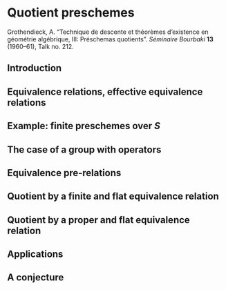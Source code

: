# Quotient preschemes {#FGA-3.III}

\providecommand{\scr}[1]{{\mathscr{#1}}}
\renewcommand{\cal}[1]{{\mathcal{#1}}}
\renewcommand{\frak}[1]{{\mathfrak{#1}}}
\renewcommand{\geq}{\geqslant}
\renewcommand{\leq}{\leqslant}

<!-- Shortcuts -->

\providecommand{\kres}{\mathfrak{K}}
\providecommand{\simto}{\xrightarrow{\raisebox{-0.7ex}[0ex][0ex]{$\sim$}}}
\providecommand{\simfrom}{\xleftarrow{\raisebox{-0.7ex}[0ex][0ex]{$\sim$}}}
\providecommand{\Set}{\mathtt{Set}}
\providecommand{\pr}{\mathrm{pr}}
\providecommand{\Gm}{\mathrm{G}_\mathrm{m}}

\providecommand{\id}{\operatorname{id}}
\providecommand{\Hom}{\operatorname{Hom}}
\providecommand{\Spec}{\operatorname{Spec}}
\providecommand{\Ker}{\operatorname{Ker}}
\providecommand{\GL}{\operatorname{GL}}
\providecommand{\sGL}{\operatorname{\mathscr{G}\!\!\mathscr{L}}}
\providecommand{\GP}{\operatorname{GP}}
\providecommand{\Aut}{\operatorname{Aut}}

<!-- Content -->

::: {.original-citation}
Grothendieck, A.
"Technique de descente et théorèmes d'existence en géométrie algébrique, III: Préschemas quotients".
_Séminaire Bourbaki_ **13** (1960--61), Talk no. 212.
:::


## Introduction {-}

<!-- \emph{[Comp.]}
\emph{We note that the application (of the theory developed here) in talk~3.V (``Picard schemes: existence theorems'') can equally be replaced by a suitable use of Hilbert schemes (cf. {\normalfont S\'{e}minaire Mumford--Tate, Harvard University (1961--62)}). As mentioned in \hyperref[8]{\S8}, the most important gap in the theory presented here is the lack of existence criteria for quotients by a non-proper equivalence relation, such as the equivalence relations coming from certain actions of the projective group. An important theorem in this direction has been obtained by Mumford ({\normalfont ``An elementary theorem in geometric invariant theory''. \emph{Bull. Amer. math. Soc.} \textbf{67} (1961), 483--486}). For a refinement of his result, and various applications the the theory, see {\normalfont S\'{e}minaire Mumford--Tate, Harvard University (1961--62)}.}
\medskip

The problems discussed in the current talk differ from those discussed in the two previous ones, in that we try to represent certain covariant, no longer contravariant, functors of varying schemes.
The procedure of passing to the quotient is, however, essential in many questions of construction in algebraic geometry, including those from talks~I and II (\cite{1}, \cite{2}).
Indeed, the question of \emph{effectiveness of a descent data} on a $T$-prescheme $X$, with respect to a faithfully flat and quasi-compact morphism $T\to S$, is equivalent to the question of existence of a quotient of $X$ (satisfying reasonable properties that we examine below) by the flat equivalence relation on $X$ defined by the descent data;
the questions raised in \cite[A.2.c]{1} can probably be answered at the same time as the questions posed in \hyperref[2]{\S2} of this current talk.
Similarly, the \emph{Picard scheme} (for the definition, see \cite[C.3]{2}) of an $S$-scheme $X$ can be defined in many ways, such as as a quotient of certain other schemes (with positive divisors, or immersions into a projective) by flat equivalence relations, with the definition and construction of these auxiliary schemes being also more simple: they are basically schemes of the type $\Hom_S(X,Y)$, and variants defined in \cite[C.2]{2}, and their construction will be the subject of the following talk (under suitable hypotheses of projectivity).
Thus, combining the results of the current talk with those of the following, we will obtain the construction of Picard schemes, under suitable hypotheses.

The problem of passing to the quotient in preschemes again offers unresolved questions.
The most important is mentioned in \hyperref[8]{\S8}.
It currently remains as the only obstacle to the construction of \emph{schemes of modules over the integers for curves of arbitrary degree}, \emph{polarised abelian varieties}, etc.
That is to say, its solution deserves the efforts of specialists of algebraic groups. -->


## Equivalence relations, effective equivalence relations {#FGA-3-III-section-1}

<!-- Let $\cal{C}$ be a category, and $X$ an object of $\cal{C}$.
\oldpage{212-01}
A pair of morphisms
\[
  p_1,p_2\colon R\rightrightarrows X,
\]
is said to be an ``\emph{equivalence pair}'' in $\cal{C}$, with \emph{target} $X$ and \emph{source} $R$, if, for every object $T$ of $\cal{C}$, the corresponding maps
\[
  p_1(T),p_2(T)\colon R(T)\rightrightarrows X(T)
\]
(where we set $Y(T)=\Hom(T,Y)$ for any object $Y$ of $\cal{C}$) define a map
\[
  R(T)\to X(T)\times X(T)
\]
that induces a bijection from $R(T)$ to the graph of an equivalence relation on the set $X(T)$.
We introduce an evident equivalence relation on equivalence pairs with target $X$, and call an equivalence class an \emph{equivalence $\cal{C}$-relation} on $X$, or simply an equivalence relation if no confusion may arise.

If $X\times X$ exists, then the data of an equivalence relation on $X$ is equivalent to the data of a sub-object $R$ of $X\times X$ such that, for every object $T$ of $\cal{C}$, the subset of $(X\times X)(T)=X(T)\times X(T)$ that corresponds to $R(T)$ is the graph of an equivalence relation on $X(T)$.
Denoting the morphisms from $R$ to $X$ induced by the projections $\pr_1$ and $\pr_2$ by $p_1$ and $p_2$ (respectively), the above condition says that $(p_1,p_2)$ is an equivalence pair.
We can also express the axioms of a set-theoretical equivalence relation for the $R(T)$ in the $X(T)$ diagrammatically in $\cal{C}$ (under the assumption that both $X\times X$ and the fibre product $(R,p_2)\times_X(R,p_1)$ exist), following the general principle of \cite[A.1]{2}.
We will not need this.

Every time that we have a pair of morphisms $(p_1,p_2)$ with the same source $R$ and the same target $X$, we can define the \emph{cokernel} of the pair as an object $Y$ of $\cal{C}$ that represents the contravariant (in $Z$) functor
\[
  \Hom_{p_1,p_2}(X,Z)
\]
which denotes the set of morphisms $u$ from $X$ to $Z$ such that $up_1=up_2$.
If $Y$ exists, then it is determined up to unique isomorphism.
We will denote it by $Y/(p_1,p_2)$, or, by an abuse of notation, $Y/R$, with the latter mostly being used when
\oldpage{212-03}
$(p_1,p_2)$ is an equivalence pair: it is then common to identify, in notation, the equivalence relation defined by the pair with the one defined by $R$.
Note that, if we consider $Y$ as a quotient of $X$, then it depends only on the equivalence relation defined by the pair $(p_1,p_2)$

We now start with a morphism
\[
  f\colon X\to Y
\]
which allows us to consider $X$ as an ``object over $Y$'', and we suppose that the fibre product
\[
  \cal{R}(f) = X\times_Y X
\]
exists.
Let $p_1$ and $p_2$ be its projections.
Then $(p_1,p_2)$ is an equivalence pair, and is said to be \emph{associated} with the morphism $f$.
It thus defines an equivalence relation, and is said to be \emph{associated} with the morphism $f$.

We say that a pair of morphisms $(p_1,p_2)$ with target $X$, and source $R$, is an \emph{effective equivalence pair} if
\begin{enumerate}[(i)]
  \item the cokernel $Y=X/(p_1,p_2)$ exists ;
  \item the fibre product $X\times_Y X$ exists ; and
  \item the morphism $R\to X\times_Y X$ with components $p_1$ and $p_2$ is an isomorphism.
\end{enumerate}
Then the pair $(p_1,p_2)$ is indeed an equivalence pair.
We also say that the equivalence relation that it defines is an \emph{effective equivalence relation}.

We say that a morphism $f\colon X\to Y$ is an \emph{effective epimorphism} if
\begin{enumerate}[(i)]
  \item the fibre product $R=X\times_Y X$ exists ;
  \item the quotient $X/(p_1,p_2)$ exists, where $p_1$ and $p_2$ are the projections from $R$ to $X$ ; and
  \item the morphism $X/(p_1,p_2)\to Y$ induced by $f$ is an isomorphism.
\end{enumerate}
Then $f$ is indeed an epimorphism, and even a strict epimorphism (cf. \cite[A.2.3]{1}), with the converse being true if the fibre product $X\times_Y X$ exists.
We also say that the quotient object of $X$ defined by the epimorphism $f$ is an \emph{effective quotient} of $X$.

The above definitions imply the following ``\emph{Galois correspondence}'':

\oldpage{212-04}
\begin{itenv}{Proposition 1.1}
\label{proposition1.1}
  There is a bijective correspondence, respecting the natural orders, between the set of effective equivalence relations $R$ on $X$ and the set of effective quotients $Y$ of $X$, with such an $R$ corresponding to the effective quotient $X/R$, and such a $Y$ corresponding to the effective equivalence relation defined by the canonical projection $X\to Y$ (which is defined by the fibre product $X\times_Y X$ endowed with its two projections).
\end{itenv}

In very nice categories (sets, sheaves of sets, etc.), every quotient is effective, and every equivalence relation is effective.
This is no longer true in categories such as the category of preschemes over a given prescheme $S$, not even if $S$ is the spectrum of field, nor even if we restrict to finite schemes over $S$.
The question of effectiveness, and even (in the case of non-finite preschemes over $S$) the question of existence of quotients, more often than not turn out to be delicate. -->


## Example: finite preschemes over $S$ {#FGA-3-III-section-2}


## The case of a group with operators {#FGA-3-III-section-3}


## Equivalence pre-relations {#FGA-3-III-section-4}


## Quotient by a finite and flat equivalence relation {#FGA-3-III-section-5}


## Quotient by a proper and flat equivalence relation {#FGA-3-III-section-6}


## Applications {#FGA-3-III-section-7}


## A conjecture {#FGA-3-III-section-8}






<!-- \section{Example: finite preschemes over \texorpdfstring{$S$}{S}}
\label{2}

Let $\cal{C}$ be the category of finite preschemes over $S$, which is assumed to be locally Noetherian.
Then $\cal{C}$ is equivalent to the opposite category of the category of coherent sheaves of commutative algebras on $S$, or, if $S$ is affine of ring $A$, then it is equivalent to the opposite category of the category of finite $A$-algebras over $A$ (i.e. those that are modules of finite type over $A$).
We thus immediately conclude that, in $\cal{C}$, finite projective limits and finite inductive limits exist.
This is well known (without any finiteness hypotheses) for the former;
the fibre product of preschemes $X$ and $Y$ over $S$ corresponds to the tensor product $B\otimes_A C$ of corresponding algebras, and the kernel of two morphisms $X\rightrightarrows Y$, defined by two $A$-algebra homomorphisms $u,v\colon C\rightrightarrows B$, corresponds to the quotient of $B$ by the ideal generated by the $u(v)-v(c)$, etc.
For finite inductive limits, it suffices to consider, on one hand, finite sums, which correspond to the ordinary product of $A$-algebras, and, on the other hand, cokernels of pairs of morphisms $X\rightrightarrows Y$, which correspond (as we can immediately see) to the sub-ring of $C$ given by elements where the homomorphisms $u,v\colon C\rightrightarrows B$ agree (with this sub-ring being finite over $A$ thanks to the Noetherian hypothesis).
We also note that we can show, using the Noetherian hypothesis, that finite inductive limits, and, in particular, quotients, thus constructed in the category $\cal{C}$ of finite preschemes over $S$ are, in fact, quotients in the category of \emph{all} preschemes.

\oldpage{212-05}
As we mentioned in \cite{1}, \emph{there are non-effective epimorphisms in $\cal{C}$} (or even non-strict, which is the same, since fibre products exist).
\emph{I do not know if equivalence relations are still effective} if we have no flatness hypothesis.
I have only obtained, in this direction, very partial, positive, results, that are vital for the proof of the fundamental theorem of the formal theory of modules (cf. \cite[B, Theorem~1]{2}).
We note that it is easy, in the given problem, to reduce to the case where $S$ is the spectrum of a local Artinian ring, with an algebraically closed residue field.
But even if $A$ is a field, the answer is not known.

We can also consider the case of a prescheme $X$ over $S$ that is no longer assumed to be finite over $S$, but by considering an equivalence relation $R$ on $X$ such that $p_1\colon R\to X$ is a finite morphism.
We then say that $R$ is a \emph{finite equivalence relation}.
Supposing, for simplicity, that $S$ and $X$ are affine (which implies that $R$ is affine, so that the situation is reduced to one of pure commutative algebra), \emph{we do not know, even in this case, if there exists a quotient $X/R=Y$, and if the canonical morphism $X\to Y$ is finite}.
(The most simple case is that where we suppose that $S$ is the spectrum of a field $k$, and where $X$ is the spectrum of $k[t]$, i.e. the affine line).
Of course, if the two problems above turn out to be true, then we can conclude that, in the situation described, $R$ is effective.
Note that the problem of \emph{existence} of a quotient $Y$ and of the \emph{finiteness} of $f\colon X\to Y$ are stated in exactly the same terms if, instead of an equivalence graph in $X$, we only have an equivalence pregraph in $X$, in the sense of \hyperref[4]{\S4}.

The question of passing to the quotient by a more or less arbitrary finite equivalence relation arises in the construction of preschemes by ``gluing'' given preschemes $X_i$ along certain closed sub-preschemes;
the gluing law is expressed precisely by a finite equivalence relation on the prescheme $X$ given by the sum of the $X_i$.
We also expect that the solutions of the problems stated here, as well as of their many variations, will be a preliminary condition for the clarification of a general technique for non-projective constructions, in the direction introduced in \cite{2}.

The only general positive fact known to the author is the following:

\begin{itenv}{Proposition 2.1}
\label{proposition2.1}
  Let $S$ be a locally Noetherian prescheme, $s$ a point of $S$, and $\Omega$ an algebraically closed extension of $k(s)$.
  Consider the
\oldpage{212-06}
  corresponding ``fibre functor'' $F$, that associates, to any $S$-scheme $X$ that is finite over $S$, the set of points of $X/S$ with values in $\Omega$.
  This functor (which is trivially left exact) is \emph{right exact}, i.e. it commutes with finite inductive limits, and, in particular, with the cokernel of pairs of morphisms.
\end{itenv}

By using this result for all the ``geometric points'' of $S$, we thus deduce that the ``quotient'' category $\cal{C}'$ of $\cal{C}$, given by arguing ``modulo surjective radicial morphisms'' (i.e. by formally adjoining inverses for such morphisms), is a ``geometric'' category, i.e. it satisfies the same ``finite nature'' properties as the category of sets.
In particular, every equivalence relation is effective.
This implies that, if $R$ is an equivalence relation on $X$, where $X$ is finite over $S$, then the canonical morphism $R\to X\times_Y X$ (where $Y=X/R$) is \emph{radicial and surjective} (and, in fact, a surjective closed immersion, since it is a monomorphism).


\section{The case of a group with operators}
\label{3}

We now suppose that $\cal{C}$ is an arbitrary category.
Let $G$ and $X$ be objects of $\cal{C}$, and suppose that $G$ is a $\cal{C}$-group with operators on the object $X$.
This implies (cf. \cite[\S A.1]{2}) that, for every object $T$ of $\cal{C}$, we have a group structure on $G(T)$, and the structure of an operator domain on $X(T)$ acting on $G(T)$, such that, for variable $T$, the structures in question ``vary functorially'' in $T$.
If the products $G\times G$ and $G\times X$ exist in $\cal{C}$, then such a structure can also be defined as a pair of morphisms
\[
  \begin{gathered}
    G\times G\to G
  \\\pi\colon G\times X\to X
  \end{gathered}
\]
subject to the condition that, for every object $T$ of $\cal{C}$, the corresponding composition laws for the sets $G(T)$ and $X(T)$ make $G(T)$ into a group acting on $X(T)$.
Translating this axiom into the commutativity of certain diagrams in $\cal{C}$ is easy, but tedious, and, in fact, perfectly useless in all cases known to me.

Suppose that $G\times X$ exists, and consider the two morphisms
\[
  p_1,p_2\colon G\times X\rightrightarrows X
\]
with
\oldpage{212-07}
\[
  \begin{aligned}
    p_1 &= \pr_1
  \\p_2 &= \pi.
  \end{aligned}
\]
We immediately note that the pair $(p_1,p_2)$ is an equivalence pair if, and only if, for every object $T$ of $\cal{C}$, the map
\[
  G(T)\times X(T) \sim (G\times X)(T) \to X(T)\times X(T)
\]
defined by this pair is injective, i.e. if the group $G(T)$ acts \emph{freely} on the set $X(T)$, i.e. if $g\in G(T)$, $x\in X(T)$, and $g\cdot x=x$, then $g$ is the identity element of the group $G(T)$.
We then say that $G$ \emph{acts freely} on $X$ (or that $X$ is a \emph{principal $\cal{C}$-space under $G$}).
The equivalence relation associated to the pair $(p_1,p_2)$ is then called the \emph{equivalence relation defined by the group $G$} acting freely on $X$.
If $X\times X$ also exists, and we consider the morphism
\[
  p\colon G\times X\to X\times X
\]
defined by the pair $(p_1,p_2)$, then the condition that $G$ acts freely implies that $p$ is a \emph{monomorphism}.

Of course, even if $G$ dose not act freely on $X$, we still wish to have existence criteria for a quotient of $X$ by $G$, i.e. for the cokernel of the above pair $(p_1,p_2)$.

The cokernel in question will often be denoted by $X/G$, or by $X\backslash G$ if $G$ acts on the left (with the previous notation being reserved for when $G$ acts on the right).
We note that, even if the ``image'' of $G\times X$ under $p$ exists (this image being defined, for example, as the smallest sub-object of $X\times X$ through which we can factor $p$), say, $R$, then this is usually not an equivalence relation on $X$.
If we then try to pass directly to the quotient under $R$ (or, more precisely, under the pair of morphisms from $R$ to $X$ induced by the two projections $\pr_i$), then we lose the particular characteristics of the original pair $(p_1,p_2)$.
It is thus important to find a generalisation of the notion of equivalence relations, appealing directly to the pair defined by a $\cal{C}$-group with operators.


\section{Equivalence pre-relations}
\label{4}

Recall that a \emph{groupoid} is defined to be a category where all the morphisms are isomorphisms.
A category should be defined as consisting of two base sets, $X$ and $R$, with the former being the set of \emph{objects} and the latter the set of \emph{arrows}, endowed with the following structures:
\oldpage{212-08}
\begin{enumerate}[(i)]
  \item a pair of maps
    \[
      p_1,p_2\colon R\rightrightarrows X
    \]
    called the \emph{source map} and the \emph{target map} ;
  \item a map
    \[
      \pi\colon(R,p_2)\times_X(R,p_1) \to R
    \]
    called the \emph{composition map}.
\end{enumerate}
These data should satisfy well-known axioms, which we will not repeat here, and which can be expressed in terms of the commutativity of certain diagrams along with the existence of a (necessarily unique) map $D\colon X\to R$ that makes two other diagrams commute, where $D$ corresponds to passing from an object to the corresponding identity map, and satisfies
\[
  p_1\circ D = p_2\circ D = \id_X.
\]
To say that a category is a groupoid then, implies the existence of a (necessarily unique) map
\[
  s\colon R\to R
\]
called the \emph{symmetry} of $R$, that sends every arrow to an inverse arrow, which can be expressed in terms of the commutativity of four other diagrams, built from $s$, $\Delta$, and the above data, and of which the first two can be written as
\[
  \begin{aligned}
    p_1\circ s &= p_2
  \\p_2\circ s &= p_1.
  \end{aligned}
\]

Having recalled these notions, the general definitions in \cite[\S A.1]{2} show, in particular, what we should mean by ``the structure of a \emph{$\cal{C}$-category}'' (resp. \emph{$\cal{C}$-groupoid}) on a pair of objects $(X,R)$ of an arbitrary category $\cal{C}$:
it is, by definition, the data, for every object $T$ in $\cal{C}$, of the structure of a category (resp. groupoid) in the set-theoretic sense, whose set of objects is $X(T)$, and set of arrows is $R(T)$, with these structures ``varying functorially'' in $T$.
This thus implies the definition of two morphisms
\[
  p_1,p_2\colon R\rightrightarrows X
\]
called the \emph{source morphism} and the \emph{target morphism}, and, if the fibre product in question exists, a morphism
\oldpage{212-09}
\[
  \pi\colon (R,p_2)\times_X(R,p_1) \to R
\]
called the \emph{composition morphism};
these three morphisms then suffice to determine the structure of a category (resp. groupoid) on $(X,R)$, with the condition to place on them being the following: for every $T$, the three corresponding morphisms for $X(T)$ and $R(T)$ define the structure of a category (resp. groupoid) on the pair of sets $(X(T),R(T))$.
If necessary, this can be expressed in terms of the commutativity of certain diagrams, implying a well-determined morphism
\[
  D\colon X\to R
\]
and, in the case of groupoids, a well-determined morphism
\[
  s\colon R\to R
\]
where the diagrams are as in the ``set-theoretic'' case.
This tedious interpretation of the axioms is thankfully useless in practice, with the only theoretical interest in the possibility of being able to express the data and the axioms using morphisms and equalities of morphisms between certain fibre products being the following: if we have a left-exact functor $F\colon\cal{C}\to\cal{C}'$ (i.e. a functor that commutes with finite products and fibre products), then it sends $\cal{C}$-categories (resp. $\cal{C}$-groupoids) to a $\cal{C}'$-categories (resp. $\cal{C}'$-groupoids) (under the condition that finite products and fibre products exist in $\cal{C}$).

It is important, in practice, to know how to understand the morphisms $p_1$, $p_2$, $\pi$, $D$, and $s$ as \emph{simplicial operations} in a suitable semi-simplicial or simplicial objects of $\cal{C}$ (or, at least when fibre products exist in $\cal{C}$).
To fix terminology, we introduce the category $\cal{S}$ of \emph{simplex types} as the category whose objects are finite sets of the form
\[
  \Delta_n = [0,n]
\]
for $n\in\mathbb{Z}$, where $[0,n]$ denotes the interval of integers from $0$ to $n$ (inclusive), and whose morphisms are \emph{arbitrary maps} between these finite sets.
We note that the category $\cal{S}$ is equivalent to the category of finite \emph{non-empty} sets, where we take the morphisms to be maps between finite sets.
In $\cal{S}$, the sum of a finite \emph{non-empty} family of objects clearly exists, as does the amalgamated sum of two objects over a third (the dual operation to the fibre product).
We denote by $\cal{S}'$ the subcategory of $\cal{S}$ that has the same objects, but where the morphisms are \emph{increasing maps} between the $\Delta_n$.
This category is equivalent to the category of finite non-empty totally ordered sets.
In this category, the
\oldpage{212-10}
sum of two objects never exists, and the amalgamated sum of two objects $A$ and $B$ over a third $C$ does not exist in general (take, for example, $C=\Delta_0$, and $A=B=\Delta_1$, with the two structure maps $u\colon C\to A$ and $v\colon C\to B$ being the equal).
However, in certain cases, the amalgamated sum \emph{does} exist;
consider
\[
  \begin{gathered}
    A = \Delta_m
    \qquad B = \Delta_n
    \qquad C = \Delta_0
  \\u(0) = m
    \qquad v(0) = 0
  \end{gathered}
\]
which is such that
\[
  A\coprod_C B = \Delta_{m+n}.
\]

A \emph{simplicial object} (resp. \emph{semi-simplicial object}) in a category $\cal{C}$ is defined to be a contravariant functor $K$ from $\cal{S}$ (resp. $\cal{S}'$) to $\cal{C}$.
A simplicial object thus defines a semi-simplicial object by restriction, but the former differs from the latter essentially by the presence of \emph{symmetry operations} in the $K_n=K(\Delta_n)$, which correspond to the images under the functor $K$ of the elements of the symmetric group on $n+1$ elements (considered as the automorphism group of $\Delta_n$ in $\cal{S}$).

With the above, for all $n$, let $\Delta'_n$ (resp. $\Delta''_n$) be the finite category whose set of objects is $\Delta_n$, and whose set of arrows is defined by the ``chaotic order'' relation (resp. the natural total order relation) on $\Delta_n$ (i.e. the set of arrows is the graph of the order relation).
It is clear that $\Delta'_n$ (resp. $\Delta''_n$) depends functorially on the object $\Delta_n$ of $\cal{S}$ (resp. $\cal{S}'$).
So if $Z$ is a category, then $\Hom(\Delta'_n,Z)$ (resp. $\Hom(\Delta''_n,Z)$) is, for varying $\Delta_n$, a functor from the category $\cal{S}$ (resp. $\cal{S}'$) to the category of sets, i.e. a \emph{simplicial set} (resp. \emph{semi-simplicial set}), which is said to be \emph{associated to the category $Z$}, and denoted by $Z'$ (resp. $Z''$).
We also have an obvious natural homomorphism from the semi-simplicial set associated to $Z'$ to $Z''$, and this is an isomorphism if and only if $Z$ is a groupoid.
Then:

\begin{itenv}{Proposition 4.1}
\label{proposition4.1}
  The functor $Z\mapsto Z''$ from the category of categories to the category of semi-simplicial sets is fully faithful, and defines an equivalence between the category of \emph{categories} and the category of semi-simplicial sets, i.e. contravariant functors $K$ from $\cal{S}'$ to $\Set$ \emph{that send amalgamated sums $A\coprod_C B$ (of the type described above) to fibre products of sets}.

  Similarly, the functor $Z\mapsto Z'$ from the category of groupoids to the category of simplicial sets is fully faithful, and defines an equivalence between the category of \emph{groupoids} and the category of
\oldpage{212-11}
  simplicial sets, i.e. contravariant functors $K$ from $\cal{S}$ to $\Set$ \emph{that send amalgamated sums to fibre products}.
\end{itenv}

We can thus consider categories as specific examples of semi-simplicial sets, and groupoids as specific examples of simplicial sets, with, of course, the condition that we argue ``up to isomorphism'', as is rigorous when we interpret certain structures in terms of others.
The usual procedure of reduction to the set-theoretic case then implies:

\begin{itenv}{Corollary 4.2}
  The above claim remains true when we replace categories, groupoids, and simplicial sets with $\cal{C}$-categories, $\cal{C}$-groupoids, and $\cal{C}$-simplicial objects (respectively), \emph{provided that} fibre products exist in $\cal{C}$.
\end{itenv}

The semi-simplicial object $K$ in $\cal{C}$ associated to a category $(X,R,\ldots)$ in $\cal{C}$ can be made explicit by considering the component $K_n=K(\Delta_n)$ of $K$ as being the $(n+1)$th fibre product of $(R,p_1)$ over $X$, or, even better, by the inductive formula
\[
  \begin{aligned}
    K_0 &= R
  \\K_n &= (K_{n-1},p_n^{(n-1)})\times_X(R,p_1)
  \end{aligned}
\]
where the $p_i^{(n-1)}$ (for $0<i<n-1$) are the natural projections from $K_{n-1}$ to $X$ (which can also be defined inductively).
In this way, $p_1$, $p_2$, $\pi$, $D$, and $s$ can be understood as simplicial operations that correspond to morphisms in $\cal{S}$, namely: the $0$ face of $\Delta_1$, the $1$ face of $\Delta_1$, the $(0,2)$ face of $\Delta_2$, the degeneracy $\Delta_1\to\Delta_0$, and the symmetry of $\Delta_1$ (respectively).
Every other semi-simplicial (resp. simplicial) operation can be formally obtained from the four (resp. five) aforementioned operations by composition and fibre products.

We now define an \emph{equivalence pre-relation} on an object $X$ of a category to be the data of a groupoid whose object of objects is $X$.
Such a data gives, amongst other things, an object $R$ along with two morphisms
\[
  p_1,p_2\colon R\rightrightarrows X.
\]
But we note that only these data alone do not determine the structure in question, contrary to what happens for equivalence pairs.
In this talk, we are interested in this notion with the aim of obtaining criteria for the possibility of passing to the quotient, i.e. for being able to form the cokernel of the pair $(p_1,p_2)$.
The statement of this problem thus makes no reference to the additional data inherent to a groupoid.
In the proof of the results that will follow, we will,
\oldpage{212-12}
however, make use of this additional data, and, in particular, of the simplicial operations (including the symmetry operations) up to dimension~$3$ (the fourth fibre power of $R$ over $X$ will appear).

An equivalence relation on an object $X$ of $\cal{C}$ defines an equivalence pre-relation: it suffices to show this in the set-theoretic case, and we then associate, to an equivalence relation on a set $X$, the groupoid whose set of objects is $X$, and whose set of arrows is the graph set of the equivalence relation.

A $\cal{C}$-monoid $G$ acting on an object $X$ of $\cal{C}$ defines a $\cal{C}$-category whose basic objects are $R=G\times X$ and $X$ (under the condition that $G\times X$ exists), and that is a $\cal{C}$-groupoid if and only if $G$ is a group.
It again suffices to prove this in the set-theoretic case.
We then define the composition of arrows $(g,a)$ and $(g',g\cdot a)$ as being
\[
  (g',g\cdot a) \circ (g,a) = (g'g,a)
\]
i.e. if $a,b\in X$ then $\Hom(a,b)$ is, by definition, the transporter of $a$ to $b$, and morphisms compose thanks to the composition of elements of $G$.

\begin{rmenv}{Remark}
  We can avoid the logical difficulties that arise in a statement such as \hyperref[proposition4.1]{Proposition~4.1} by implicitly assuming that all the objects in question can be found in a fixed ``universe'' (that is itself a set).
\end{rmenv}


\section{Quotient by a finite and flat equivalence relation}
\label{5}

\begin{itenv}{Theorem 5.1}
\label{theorem5.1}
  Let $X=\Spec(B)$ be an affine scheme, $\cal{R}$ an equivalence pre-relation on $X$, whose component $R_1$ is affine: say, $R_1=\Spec(C)$.
  We suppose that the first projection $p_1\colon R_1\to X$ is a finite and locally free morphism, i.e. that the corresponding homomorphism of rings $p'_1\colon B\to C$ makes $C$ a projective $B$-module of finite type.
  Let $A$ be the subring of $B$ given by the kernel of the pair of homomorphisms $p'_1,p'_2\colon B\rightrightarrows C$ (i.e. the set of elements $b$ such that $p'_1(b)=p'_2(b)$).
  Let $Y=\Spec(A)$, and $f\colon X\to Y$ the morphism defined by the embedding of $A$ into $B$.
  Under these conditions:
  \begin{enumerate}[(i)]
    \item $B$ is integral over $A$, i.e. $f$ is an integral morphism.
    \item The morphism $f$ is surjective, and its fibres are the set-theoretic equivalence classes
\oldpage{212-13}
      $p_2(p_1^{-1}(x))$ in $X$ modulo~$\cal{R}$, and the topology of $Y$ is the quotient of that of $X$.
    \item $Y$ is the quotient of $X$ by $\cal{R}$ in the category of preschemes.
    \item If $\cal{R}$ comes from an equivalence \emph{relation}, then the morphism $f\colon X\to Y$ is finite and locally free (i.e. $B$ is a projective $A$-module of finite type), and the equivalence relation is effective, i.e. $R_1\to X\times_Y X$ is an isomorphism.
  \end{enumerate}
\end{itenv}

This theorem generalises the well-known theorem concerning the case of a finite group $G$ acting by automorphisms on the ring $B$, and with ring $A$ of invariants, and the proof is analogous to the known proof.
We can make (iii) more precise as follows:

\begin{itenv}{Corollary 5.2}
  The canonical morphism $R_1\to X\times_Y X$ is \emph{surjective}.
\end{itenv}

Let $\cal{R}$ continue to be a ``finite and locally free'' equivalence pre-relation on $X$, but with $X$ now being an arbitrary prescheme.
Suppose that we can find a prescheme $Y$ and a morphism $f\colon X\to Y$ such that $fp_1=fp_2$, and further such that the sequence
\[
  \cal{O}_Y \to f_*(\cal{O}_X) \rightrightarrows g_*(\cal{O}_R)
\]
of homomorphisms of sheaves of rings on $Y$ is exact (where $g=fp_i$).
It then follows from the theorem that we have conclusions (i) to (iv) analogous to those of the theorem, and, in particular, by (iii), $Y$ is the quotient of $X$ by $\cal{R}$, and thus determined up to unique isomorphism.
Under these conditions, we say that the equivalence pre-relation $\cal{R}$ on $X$ is \emph{admissible}.
With this definition:

\begin{itenv}{Theorem 5.3}
\label{theorem5.3}
  Let $X$ be a prescheme, and $\cal{R}$ an equivalence pre-relation on $X$ such that $p_1\colon R_1\to X$ is a finite and locally free morphism.
  For $\cal{R}$ to be admissible, it is necessary and sufficient for every set-theoretic equivalence class $p_2(p_1^{-1}(x))$ in $X$ modulo~$\cal{R}$ to be contained in an affine open subset (a condition that is always satisfied if every finite subset of $X$ is contained in an affine open subset, for example if $X$ is quasi-projective over an affine scheme).
\end{itenv}

We can in fact easily show that every equivalence class modulo~$\cal{R}$ in $X$ is then contained in an affine open subset that is \emph{stable} under $\cal{R}$, and we construct the quotient $Y$ by gluing the pieces obtained by applying \hyperref[theorem5.1]{Theorem~5.1}.

\oldpage{212-14}
\begin{itenv}{Corollary 5.4}
\label{corollary5.4}
  Suppose that this condition is satisfied, and, further, that $\cal{R}$ comes from an equivalence relation.
  Then the equivalence relation is question is effective, i.e. $R_1\to X\times_Y X$ is an isomorphism, and $f\colon X\to Y$ is a finite and locally free morphism.
\end{itenv}

We then immediately conclude, by descent, the following:

\begin{itenv}{Corollary 5.5}
  Under the conditions of \hyperref[corollary5.4]{Corollary~5.4}, for $X$ to be everywhere of rank~$n$ over $Y$, it is necessary and sufficient for $(R_1,p_1)$ to be everywhere of rank~$n$ over $X$.
  If $X$ and $R_1$ are $Z$-preschemes, and $p_1$ and $p_2$ are $Z$-morphisms (and thus $Y$ a $Z$-prescheme), then $X$ is flat over $Z$ if and only if $Y$ is flat over $Z$.
\end{itenv}

In summary:

\begin{itenv}{Scholium}
  The data of a finite, locally free, and surjective morphism $f\colon X\to Y$ of preschemes is equivalent to the data of a prescheme $X$ endowed with an equivalence relation $R$ such that $p_1\colon R\to X$ is finite and locally free, and such that every class $p_2(p_1^{-1}(x))$ is contained in an affine open subset.
\end{itenv}

\begin{rmenv}{Remarks 5.6}
  \begin{enumerate}
    \item We have not needed to make any Noetherian hypothesis.
    \item This idea of passing to the quotient contains, as a particular case, the ``inseparable descent'' of Cartier, which corresponds to the determination of finite and locally free morphisms $f\colon X\to Y$ such that $f_*(\cal{O}_X)$ admits a $p$-basis with respect to $\cal{O}_Y$ (where $X$ is a given prescheme whose sheaf $\cal{O}_X$ is annihilated by the prime number $p>0$).
      We note that this result can also be easily expressed without any regularity hypothesis on the local rings, and without supposing that $X$ is an algebraic scheme over a field.
      The theory of Jacobson--Bourbaki is obtained by taking $X$ to be the spectrum of a field of characteristic~$p$.
      \item Gabriel had already obtained a particular case of \hyperref[theorem5.3]{Theorem~5.3} in the theory of passing to the quotient for finite commutative groups over a field $k$.
        (Compare with \hyperref[corollary7.4]{Corollary~7.4}).
  \end{enumerate}
\end{rmenv}


\section{Quotient by a proper and flat equivalence relation}
\label{6}

\begin{itenv}{Theorem 6.1}
\label{theorem6.1}
  Let $S$ be a \emph{locally Noetherian} prescheme, $X$ a \emph{quasi-projective} $S$-scheme, and $\cal{R}$ an equivalence pre-relation on $X$, such that:
\oldpage{212-15}
  \begin{enumerate}[(a)]
    \item $p_1\colon R_1\to X$ is proper and flat; and
    \item $R_1\to X\times_S X$ is a finite morphism (or, equivalently, by (a), a morphism with finite fibres, which is a condition that is automatically satisfied if $\cal{R}$ comes from an equivalence relation).
  \end{enumerate}
  Under these conditions:
  \begin{enumerate}[(i)]
    \item $Y=X/\cal{R}$ exists, and (if $S$ is Noetherian) is quasi-projective\footnote{\emph{[Comp.]} \emph{The fact that $Y=X/\cal{R}$ is quasi-projective over $S$ has only been proven, for now, in the case where $\cal{R}$ comes from an equivalence relation.}} over $S$.
    \item The canonical morphism $f\colon X\to Y$ is surjective, proper, and open, and its fibres are the equivalence classes $p_2(p_1^{-1}(x))$ in $X$ modulo~$\cal{R}$, and so $Y$ can be identified with the topological quotient space of $X$ by the set-theoretic equivalence relation defined by $\cal{R}$.
      Finally, $R_1\to X\times_Y X$ is surjective.
    \item If $\cal{R}$ comes from an equivalence relation, then the equivalence relation in question is effective, i.e. $R_1\to X\times_Y X$ is an isomorphism, and, further, $f\colon X\to Y$ is flat (and thus faithfully flat).
  \end{enumerate}
\end{itenv}

For the proof, we can reduce to \hyperref[theorem5.1]{Theorem~5.1} by considering suitable quasi-sections of $X$ for $\cal{R}$, with the proof being analogous to the construction of algebraic quotient groups in the S\'{e}minaire Chevalley.

In summary:

\begin{itenv}{Scholium}
  Let $X$ be quasi-projective over $S$, with $S$ locally Noetherian.
  Then the data of a proper, faithfully flat, and surjective morphism $f\colon X\to Y$ from $X$ to an $S$-prescheme $Y$ is equivalent to the data of an equivalence relation $R$ on $X$ such that $p_1\colon R\to X$ is proper and flat.
\end{itenv}

The same method gives the following result:

\begin{itenv}{Theorem 6.2}
\label{theorem6.2}
  Let $S$ be a Noetherian prescheme, $X$ a prescheme of finite type over $S$, and $\cal{R}$ an equivalence pre-relation on the $S$-prescheme $X$.
  Suppose that
  \begin{enumerate}[(a)]
    \item $p_1\colon R_1\to X$ is flat and of finite type; and
    \item the morphism $R_1\to X\times_S X$ is quasi-finite (i.e. has finite fibres).
  \end{enumerate}
  Then there exists a \emph{dense} open subset $U$ of $X$ that is \emph{saturated} for $\cal{R}$, such that:
  \begin{enumerate}[(i)]
    \item If $\cal{R}_U$ is the equivalence pre-relation induced by $\cal{R}$ on $U$, then $U/\cal{R}_U$ exists, and is of finite type over $S$.
    \item The canonical morphism $U\to U/\cal{R}_U$ is surjective and open, and its fibres are the set-theoretic equivalence classes for $\cal{R}_U$ (and thus $U/\cal{R}_U$ is a topological quotient space of $U$ by the set-theoretic equivalence relation defined by $\cal{R}_U$).
      Finally, the morphism $(\cal{R}_U)_1\to U\times_{U/\cal{R}_U}U$ is surjective.
\oldpage{212-16}
    \item If $\cal{R}$ comes from an equivalence relation, then we can suppose that $U\to U/\cal{R}_U$ is faithfully flat and that $\cal{R}_U$ is effective.
  \end{enumerate}
\end{itenv}

This is a result of an essentially ``birational'' nature.

\begin{rmenv}{Remarks 6.3}
  \begin{enumerate}
    \item I do not know if, in \hyperref[theorem6.1]{Theorem~6.1} and \hyperref[theorem6.2]{Theorem~6.2}, hypothesis~(b) is useless.
      In practice, it obliges us, in the passage to the quotient by groups, to restrict to he case where the stabilisers are all finite groups.
    \item We can ask if there are results analogous to \hyperref[theorem6.1]{Theorem~6.1} and \hyperref[theorem6.2]{Theorem~6.2} without any flatness hypothesis.
      I have no counter example in this direction.
      However, even keeping the flatness hypothesis, and restricting to equivalence relations such that $p_1\colon R\to X$ is flat and quasi-finite (but not finite), and with $X$ affine, it can still be the case that $R$ is not effective: take the equivalence relations induced on the affine open subsets covering the Nagata variety (or a group with two elements acting in a ``non-admissible'' way).
  \end{enumerate}
\end{rmenv}


\section{Applications}
\label{7}

As we said in the introduction, the most important application of \hyperref[theorem6.1]{Theorem~6.1} is the construction of Picard schemes, as well as solutions to various other problems of ``modules'', to which we will later return.

We obtain a simple proof of the following result of Shimura:

\begin{itenv}{Proposition 7.1}
  Let $A$ be an abelian scheme defined over a discrete valuation ring $V$ with field of fractions $K$.
  Then every abelian scheme $B'$ over $K$ that is isogenous to a quotient of $A\otimes_V K$ ``simplifies well for $V$'', i.e. is isomorphic to some $B\otimes_V A$, where $B$ is an abelian scheme over $V$ (essentially unique, we recall).
\end{itenv}

\begin{proof}
  We can suppose that $B'$ is the quotient of $A_K$ by a subscheme in groups $C'$.
  (N.B. $C'$ will not, in general, be ``reduced'', i.e. its local rings will have nilpotent elements).
  Consider the closed subscheme $C$ of $A$ given by ``the closure'' of $C'$, i.e. the smallest closed subscheme of $A$ such that $C_K$ contains $C'$.
  Then $C_K=C'$, and, since $V$ is a discrete valuation ring, we easily deduce that $C$ is a subscheme in groups of $A$ over $V$.
  Since $A$ is proper over $\Spec(V)=S$, so too is $C$.
  Further, $A$ is projective over $S$.
  We can thus apply \hyperref[theorem6.1]{Theorem~6.1} in order to construct $A/C=B$,
\oldpage{212-17}
  which is the desired $B$.
\end{proof}

Finally, essentially known arguments allow us to extract from \hyperref[theorem6.2]{Theorem~6.2} the following result:

\begin{itenv}{Theorem 7.2}
  Let $S$ be the spectrum of an Artinian ring, $F$ and $G$ group schemes of finite type over $S$, and $u\colon F\to G$ a homomorphism of group schemes over $S$.
  Suppose that
  \begin{enumerate}[(i)]
    \item $F$ is flat over $S$; and
    \item the kernel of $u$ is finite.
  \end{enumerate}

  Under these conditions, the quotient scheme $G/F$ exists, and the canonical morphism $G\to G/F$ is surjective and open, and its fibres are the set-theoretic equivalence classes defined by the right action of $F$ on $G$.
  Finally, if $u$ is a monomorphism, then the morphism $G\to G/F$ is flat, and the morphism $G\times F\to G\times_{(G/F)}G$ is an isomorphism, or, in other words, $G$ is a principal homogeneous space over $G/F$, with structure group $F$ (acting on the right), or rather $F\times_S(G/F)$ considered as a group scheme over $G/F$ (cf. \cite[\S B.6]{1}).
\end{itenv}

\begin{itenv}{Corollary 7.3}
  Under these conditions, for $G$ to be flat over $S$, it is necessary and sufficient for $G/F$ to be flat over $S$.
  If this condition is satisfied, then the passage to the quotient by $F$ commutes with every extension of the base $S$, and if $F$ is an invariant subgroup of $G$, then $G/F$ can be endowed with the structure of a \emph{quotient group} of $G$ by $F$.
\end{itenv}

The situation is particularly simple if $S$ is the spectrum of a field, since then every $S$-prescheme is automatically flat over $S$.
We find:

\begin{itenv}{Corollary 7.4}
\label{corollary7.4}
  Let $F$ and $G$ be group schemes of finite type over a field $k$, and let $u\colon F\to G$ be a homomorphism of $k$-groups.
  Then $u$ factors as $F\to F'\to G$, where $F\to F'$ is a homomorphism given by passing to the quotient by the closed subgroup $\Ker u$ of $F$, and where $F'\to G$ is a group homomorphism that is a closed immersion.
  The quotient $G/F=G/F'$ exists.
  The usual formalism (as in the Noether theorems) holds amongst algebraic groups over $k$.
\end{itenv}

This result allows us to treat the passage to the quotient in a uniform way for algebraic (in the classical sense, i.e. irreducible over $k$ and simple over $k$) groups, and the passage to the quotient by ``infinitesimal'' subgroups
\oldpage{212-18}
considered by Cartier.
It is advantageous to consider the ``hyperalgebras'' introduced by Cartier, following from the work of Dieudonn\'{e} on formal groups, as groups in the category of formal schemes over $k$, and, if necessary (if they correspond to hyperalgebras of finite rank over $k$), as algebraic groups that are finite over $k$.


\section{A conjecture}
\label{8}

The conjecture in question concerns the need of knowing how to pass to the quotient by the projective group acting on certain subschemes of ``Hilbert schemes'' (with these ``Hilbert schemes'' replacing, in the theory of schemes, Chow varieties).

Let $S$ be a prescheme, and $n$ an integer.
To every prescheme $S'$ over $S$, we associate the group $\GL(n,\Gamma(S',\cal{O}_{S'}))$ of invertible $(n\times n)$ matrices with values in the ring of sections of $\cal{O}_{S'}$.
We thus obtain a contravariant functor in $S'$, which can can easily show to be representable, and so the functor corresponds to a group scheme over $S$ (which is further affine over $S$) which we denote by $\GL(n)_s$.
Its construction is compatible with change of base, so that, in reality, everything comes from a group scheme over $\mathbb{Z}$, denoted by $\GL(n)$.
The group $\GL(1)$, called the \emph{multiplicative group}, and often denoted by $\Gm$, corresponds to the functor $S\mapsto\Gamma(S,\cal{O}_S)^*$, with the latter being the group of ``units'' over $S$.
We have an evident homomorphism $\GL(1)\to\GL(n)$, and we can easily construct the quotient group, denoted by $\GP(n-1)$, and called the \emph{projective group of degree~$(n-1)$ over $\mathbb{Z}$}.
It represents the functor that sends $S$ to the group of sections of the sheaf $\sGL(n)_S/\sGL(1)_S$, where $\sGL(n)_S$ denotes the sheaf of germs of sections of $\GL(n)_S$ over $S$.
(Note that sections of $\GP(n-1)_S$ over $S$ do not, in general, come from sections of $\GL(n)_S$ over $S$!)
Note that we can prove that $\GL(n-1)$ equally represents the functor $S\mapsto\Aut_S(\mathbb{P}_S^{n-1})$ (where $\mathbb{P}_S^{n-1}$ is the projective-type scheme of relative dimension~$(n-1)$ over $S$), at least when $S$ is Noetherian.
It is in this way that it appears in the theory of modules.

Let $S$ be a Noetherian scheme, which we can, if we want, suppose to be affine, and let $X$ be a quasi-projective $S$-prescheme endowed with an invertible sheaf $\scr{L}$ that is very ample with respect to $S$.
Suppose that the group $G=\GP(n)_S$ acts on $X$ and $\scr{L}$ simultaneously (in a way that is compatible with its action on $X$), and that it acts \emph{freely} on $S$.

\oldpage{212-19}
\begin{itenv}{Conjecture 8.1}
  Under the above conditions:
  \begin{enumerate}
    \item The equivalence relation defined by $G$ is effective, the quotient $Y=X/G$ is of finite type over $S$, and the canonical morphism $f\colon X\to Y$ is flat and surjective (and thus $X$ becomes a homogeneous principal bundle on $Y$, with group $G\times_S Y=\GP(n)_Y$).
    \item Let $\scr{L}'$ be the invertible sheaf on $Y$ induced from $\scr{L}$ by ``faithfully flat descent'' under $f$ (cf. \cite[\S B, Theorem~1]{1}).
      Then $\scr{L}'$ is ``pre-ample'' on $Y$ with respect to $S$, i.e. there exists an integer $m$ and a quasi-finite morphism from $Y$ to some suitable projective-type scheme $\mathbb{P}_S^N$ such that $(\scr{L}')^{\otimes m}$ is isomorphic to the inverse image of $\cal{O}_{\mathbb{P}_S^N}(1)$.
  \end{enumerate}
\end{itenv}

We note that, even if $X$ is separated over $S$, then it can be the case that $Y$ is not separated over $S$ (a situation that arises in not-at-all-pathological ``module problems'').
If 1. is satisfied, then $Y$ is separated if and only if the equivalence relation defined by $G$ has a closed graph, i.e. if $G\times X\to X\times X$ has a closed image (and is thus a closed immersion).
If $Y$ is separated, then $\scr{L}'$ is pre-ample on $Y$ with respect to $S$ if and only if it is ample, i.e. if a suitable tensor power defines a projective immersion.
In the module problems mentioned in the introduction, we can show that the equivalence relation to which we arrive does indeed have a closed graph.

\begin{rmenv}{Remarks 8.2}
  We have assumed that $G=\GP(n)_S$ to give a concrete example, and because it is currently the most important case in practice.
  The reasonable hypothesis to make on $G$ seems rather to be that $G$ be one of the ``forms'' on $S$ of a Tohok\^{u} group (whose construction over the integers has also been made by Chevalley).
  The only positive fact that is known to me concerning the above conjecture is the following:
  \emph{Let $X$ be an affine scheme over a field $k$ of characteristic~$0$, on which the group $\GL(n)_k$ or $\GP(n-1)_k$ acts freely. Then the equivalence relation defined by $G$ is effective, the quotient $X/G$ is affine, and the morphism $X\to X/G$ is flat and surjective.}
  The proof uses the following fact (that, for now, has only been proven in characteristic~$0$):
  if we let $G$ act on the affine ring $A$ of $G$, considered as a vector space over $k$, then the trivial representation of $G$ only appears once (in a composition series of a vector subspace of finite dimension over $k$ that is stable under $G$).
  It seems possible that a systematic use of the
\oldpage{212-20}
  theory of linear representations of $G$ would give a proof of the conjecture, or at least when we work over a base field.
  When we are no longer working over a base field, the author knows nothing.
\end{rmenv}

\begin{rmenv}{Remark}
  \emph{[Comp.]}
  \emph{As we note at the end of the next talk, the above conjecture is decidedly false. The ``positive fact'' mentioned in the above remark seems to have been proven simultaneously by various authors (Nagata, Rosenlicht, Grothendieck, \ldots).}
\end{rmenv} -->